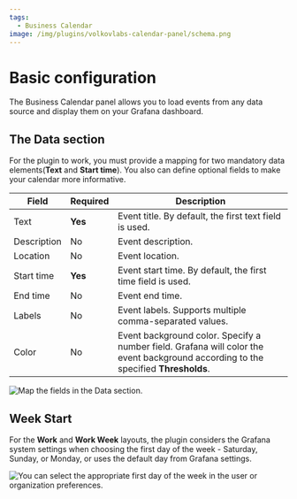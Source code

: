 ```yaml
---
tags:
  - Business Calendar
image: /img/plugins/volkovlabs-calendar-panel/schema.png
---
```



# Basic configuration

The Business Calendar panel allows you to load events from any data source and display them on your Grafana dashboard.

## The Data section

For the plugin to work, you must provide a mapping for two mandatory data elements(**Text** and **Start time**). You also can define optional fields to make your calendar more informative.

| Field       | Required | Description                                                                                                                        |
| ----------- | -------- | ---------------------------------------------------------------------------------------------------------------------------------- |
| Text        | **Yes**  | Event title. By default, the first text field is used.                                                                             |
| Description | No       | Event description.                                                                                                                 |
| Location    | No       | Event location.                                                                                                                    |
| Start time  | **Yes**  | Event start time. By default, the first time field is used.                                                                        |
| End time    | No       | Event end time.                                                                                                                    |
| Labels      | No       | Event labels. Supports multiple comma-separated values.                                                                            |
| Color       | No       | Event background color. Specify a number field. Grafana will color the event background according to the specified **Thresholds**. |

<Image
  title="Map the fields in the Data section."
  src="/img/plugins/volkovlabs-calendar-panel/calendar-data.png"
/>

## Week Start

For the **Work** and **Work Week** layouts, the plugin considers the Grafana system settings when choosing the first day of the week - Saturday, Sunday, or Monday, or uses the default day from Grafana settings.

<Image
  title="You can select the appropriate first day of the week in the user or organization preferences."
  src="/img/blog/2023-02-23-calendar-panel-1.2.0/week-start.png"
/>
